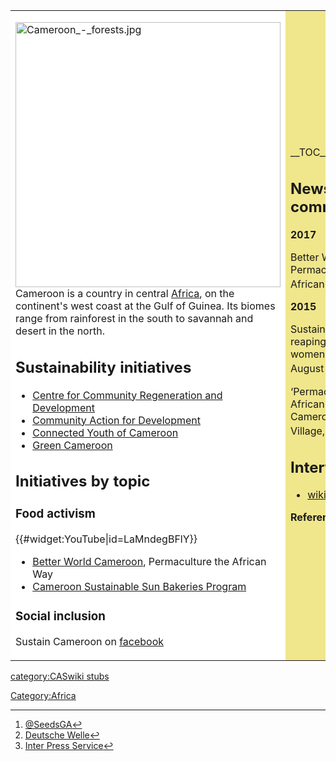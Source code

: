 {| cellpadding="8" cellspacing="0"
|- valign="top" 
| style="background:white" width="52%"|
[[File:Cameroon - forests.jpg|424px]]<br clear=left>

Cameroon is a country in central [[Africa]], on the continent's west coast at the Gulf of Guinea. Its biomes range from rainforest in the south to savannah and desert in the north.

== Sustainability initiatives  ==

* [http://ccreadcameroon.org Centre for Community Regeneration and Development]
* [http://www.cadcameroon.org Community Action for Development]
* [http://camaayworldwide.org/ Connected Youth of Cameroon]
* [http://www.greencameroon.org Green Cameroon]

== Initiatives by topic ==

=== Food activism ===

{{#widget:YouTube|id=LaMndegBFlY}}

*[http://betterworld-cameroon.com/ Better World Cameroon], Permaculture the African Way
* [http://www.wisions.net/projects/cameroon-sustainable-sun-bakeries-program Cameroon Sustainable Sun Bakeries Program]

=== Social inclusion ===

Sustain Cameroon on [https://www.facebook.com/sustaincmr/ facebook]

| style="background:khaki" |

__TOC__

== News and comment ==

'''2017'''

Better World Cameroon: Permaculture—The African Way, Mar 23 <ref>[https://goodanthropocenes.net/2017/03/23/better-world-cameroon-permaculture-the-african-way/ @SeedsGA]</ref>

'''2015''' 

Sustainable farming reaping benefits for women in Cameroon, August 17 <ref>[http://www.dw.com/en/sustainable-farming-reaping-benefits-for-women-in-cameroon/a-18654087 Deutsche Welle]</ref>

‘Permaculture the African Way’ in Cameroon’s Only Eco-Village, August 2 <ref>[http://www.ipsnews.net/2015/08/permaculture-the-african-way-in-cameroons-only-eco-village/ Inter Press Service]</ref>

== Interwiki links ==
* [[wikipedia:Cameroon]]


'''References'''
<references/>
|}


{{scaendmenu}}{{stub}}

[[Category:Africa]]
[[category:CASwiki stubs]]